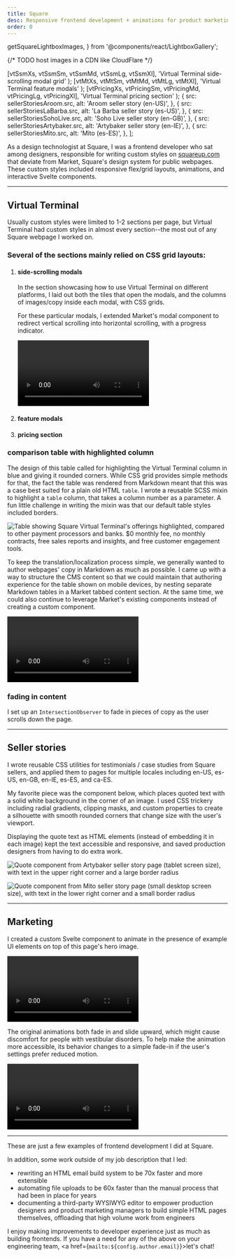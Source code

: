 ```yaml
---
title: Square
desc: Responsive frontend development + animations for product marketing pages
order: 0
---
```


  getSquareLightboxImages,
} from '@components/react/LightboxGallery';

{/* TODO host images in a CDN like CloudFlare */}

  [vtSsmXs, vtSsmSm, vtSsmMd, vtSsmLg, vtSsmXl],
  'Virtual Terminal side-scrolling modal grid'
);
  [vtMtXs, vtMtSm, vtMtMd, vtMtLg, vtMtXl],
  'Virtual Terminal feature modals'
);
  [vtPricingXs, vtPricingSm, vtPricingMd, vtPricingLg, vtPricingXl],
  'Virtual Terminal pricing section'
);
  {
    src: sellerStoriesAroom.src,
    alt: 'Aroom seller story (en-US)',
  },
  {
    src: sellerStoriesLaBarba.src,
    alt: 'La Barba seller story (es-US)',
  },
  {
    src: sellerStoriesSohoLive.src,
    alt: 'Soho Live seller story (en-GB)',
  },
  {
    src: sellerStoriesArtybaker.src,
    alt: 'Artybaker seller story (en-IE)',
  },
  {
    src: sellerStoriesMito.src,
    alt: 'Mito (es-ES)',
  },
];

As a design technologist at Square, I was a frontend developer who sat among designers, responsible for writing custom styles on [squareup.com](https://squareup.com/) that deviate from Market, Square's design system for public webpages. These custom styles included responsive flex/grid layouts, animations, and interactive Svelte components.

---

## Virtual Terminal

Usually custom styles were limited to 1-2 sections per page, but Virtual Terminal had custom styles in almost every section--the most out of any Square webpage I worked on.

### Several of the sections mainly relied on CSS grid layouts:

1. #### side-scrolling modals

   <LightboxGallery client:load images={vtSsmImages} />

   In the section showcasing how to use Virtual Terminal on different platforms, I laid out both the tiles that open the modals, and the columns of images/copy inside each modal, with CSS grids.

   For these particular modals, I extended Market's modal component to redirect vertical scrolling into horizontal scrolling, with a progress indicator.

   <video controls autoPlay loop className="rounded">
     <source
       src="/squareup.com_us_en_payments_virtual-terminal_ssm.mov"
       type="video/mp4"
     />
     <p>
       screen recording of Square Virtual Terminal's sidescrolling modal section
     </p>
   </video>

2. #### feature modals

   <LightboxGallery client:load images={vtFeatureModalsImages} />

3. #### pricing section

   <LightboxGallery client:load images={vtPricingImages} />

### comparison table with highlighted column

The design of this table called for highlighting the Virtual Terminal column in blue and giving it rounded corners. While CSS grid provides simple methods for that, the fact the table was rendered from Markdown meant that this was a case best suited for a plain old HTML `table`. I wrote a reusable SCSS mixin to highlight a `table` column, that takes a column number as a parameter. A fun little challenge in writing the mixin was that our default table styles included borders.

<Image
  src={vtComparisonTable}
  alt="Table showing Square Virtual Terminal's offerings highlighted, compared to other payment processors and banks. $0 monthly fee, no monthly contracts, free sales reports and insights, and free customer engagement tools."
/>

To keep the translation/localization process simple, we generally wanted to author webpages' copy in Markdown as much as possible. I came up with a way to structure the CMS content so that we could maintain that authoring experience for the table shown on mobile devices, by nesting separate Markdown tables in a Market tabbed content section. At the same time, we could also continue to leverage Market's existing components instead of creating a custom component.

<video controls autoPlay loop className="rounded mobile">
  <source
    src="/squareup.com_us_en_payments_virtual-terminal_why-square_sm.mov"
    type="video/mp4"
  />
  <p>
    Screen recording of Square Virtual Terminal's comparison table section on
    mobile. Clicking navigation tabs at the top transitions different tables
    into the main content area, sliding in from the sides of the screen.
  </p>
</video>

### fading in content

I set up an `IntersectionObserver` to fade in pieces of copy as the user scrolls down the page.

---

## Seller stories

I wrote reusable CSS utilities for testimonials / case studies from Square sellers, and applied them to pages for multiple locales including en-US, es-US, en-GB, en-IE, es-ES, and ca-ES.

<LightboxGallery client:load images={sellerStoriesImages} />

My favorite piece was the component below, which places quoted text with a solid white background in the corner of an image. I used CSS trickery including radial gradients, clipping masks, and custom properties to create a silhouette with smooth rounded corners that change size with the user's viewport.

Displaying the quote text as HTML elements (instead of embedding it in each image) kept the text accessible and responsive, and saved production designers from having to do extra work.

<Image
  src={quoteArtybakerMd}
  alt="Quote component from Artybaker seller story page (tablet screen size), with text in the upper right corner and a large border radius"
/>

<Image
  src={quoteMitoLg}
  alt="Quote component from Mito seller story page (small desktop screen size), with text in the lower right corner and a small border radius"
/>

---

## Marketing

I created a custom Svelte component to animate in the presence of example UI elements on top of this page's hero image.

<video controls autoPlay loop className="rounded">
  <source
    src="/squareup.com_us_en_marketing_hero-animation.mov"
    type="video/mp4"
  />
  <p>
    Screen recording of Square's Marketing page. When the hero image scrolls
    into view, UI elements showing example marketing messages that sellers can
    send to customers fade in and slide upward.
  </p>
</video>

The original animations both fade in and slide upward, which might cause discomfort for people with vestibular disorders. To help make the animation more accessible, its behavior changes to a simple fade-in if the user's settings prefer reduced motion.

<video controls autoPlay loop className="rounded">
  <source
    src="/squareup.com_us_en_marketing_hero-animation_prefers-reduced-motion.mov"
    type="video/mp4"
  />
  <p>
    Screen recording of Square's Marketing page. Here, the example UI elements
    only fade in when they enter, instead of also sliding.
  </p>
</video>

---

These are just a few examples of frontend development I did at Square.

In addition, some work outside of my job description that I led:

- rewriting an HTML email build system to be 70x faster and more extensible
- automating file uploads to be 60x faster than the manual process that had been in place for years
- documenting a third-party WYSIWYG editor to empower production designers and product marketing managers to build simple HTML pages themselves, offloading that high volume work from engineers

I enjoy making improvements to developer experience just as much as building frontends. If you have a need for any of the above on your engineering team, <a href={`mailto:${config.author.email}`}>let's chat!</a>
